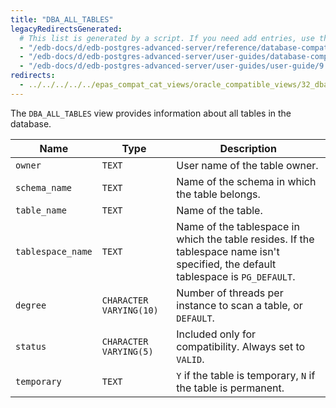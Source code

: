 ```yaml
---
title: "DBA_ALL_TABLES"
legacyRedirectsGenerated:
  # This list is generated by a script. If you need add entries, use the `legacyRedirects` key.
  - "/edb-docs/d/edb-postgres-advanced-server/reference/database-compatibility-for-oracle-developers-reference-guide/9.6/Database_Compatibility_for_Oracle_Developers_Reference_Guide.1.134.html"
  - "/edb-docs/d/edb-postgres-advanced-server/user-guides/database-compatibility-for-oracle-developers-guide/9.5/Database_Compatibility_for_Oracle_Developers_Guide.1.249.html"
  - "/edb-docs/d/edb-postgres-advanced-server/user-guides/user-guide/9.5/EDB_Postgres_Enterprise_Guide.1.195.html"
redirects:
  - ../../../../../epas_compat_cat_views/oracle_compatible_views/32_dba_all_tables #generated for docs/epas/reorg-role-use-case-mode
---
```


<div id="dba_all_tables" class="registered_link"></div>

The `DBA_ALL_TABLES` view provides information about all tables in the database.

| Name              | Type                    | Description                                                                                                                       |
| ----------------- | ----------------------- | --------------------------------------------------------------------------------------------------------------------------------- |
| `owner`           | `TEXT`                  | User name of the table owner.                                                                                                   |
| `schema_name`     | `TEXT`                  | Name of the schema in which the table belongs.                                                                                    |
| `table_name`      | `TEXT`                  | Name of the table.                                                                                                                |
| `tablespace_name` | `TEXT`                  | Name of the tablespace in which the table resides. If the tablespace name isn't specified, the default tablespace is `PG_DEFAULT`. |
| `degree`          | `CHARACTER VARYING(10)` | Number of threads per instance to scan a table, or `DEFAULT`.                                                                     |
| `status`          | `CHARACTER VARYING(5)`  | Included only for compatibility. Always set to `VALID`.                                                                           |
| `temporary`       | `TEXT`                  | `Y` if the table is temporary, `N` if the table is permanent.                                                                     |
